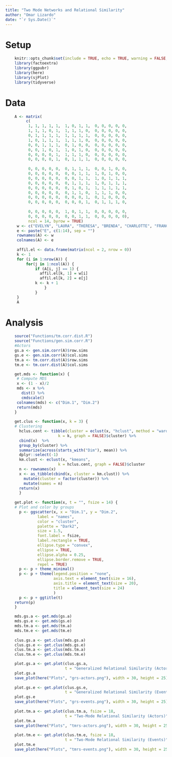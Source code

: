 ```yaml
---
title: "Two Mode Networks and Relational Similarity"
author: "Omar Lizardo"
date: "`r Sys.Date()`"
---
```


# Setup
```r
    knitr::opts_chunk$set(include = TRUE, echo = TRUE, warning = FALSE, message = FALSE)
    library(factoextra)
    library(ggpubr)
    library(here)
    library(sjPlot)
    library(tidyverse)
```

# Data
```r
    A <- matrix(
         c(
          1, 1, 1, 1, 1,  1, 0, 1, 1,  0, 0, 0, 0, 0, 
          1, 1, 1, 0, 1,  1, 1, 1, 0,  0, 0, 0, 0, 0, 
          0, 1, 1, 1, 1,  1, 1, 1, 1,  0, 0, 0, 0, 0, 
          1, 0, 1, 1, 1,  1, 1, 1, 0,  0, 0, 0, 0, 0, 
          0, 0, 1, 1, 1,  0, 1, 0, 0,  0, 0, 0, 0, 0, 
          0, 0, 1, 0, 1,  1, 0, 1, 0,  0, 0, 0, 0, 0, 
          0, 0, 0, 0, 1,  1, 1, 1, 0,  0, 0, 0, 0, 0, 
          0, 0, 0, 0, 1,  0, 1, 1, 1,  0, 0, 0, 0, 0, 
          
          0, 0, 0, 0, 0,  0, 1, 1, 1,  0, 0, 1, 0, 0, 
          0, 0, 0, 0, 0,  0, 0, 1, 1,  1, 0, 1, 0, 0, 
          0, 0, 0, 0, 0,  0, 0, 1, 1,  1, 0, 1, 1, 1,
          0, 0, 0, 0, 0,  0, 1, 1, 1,  1, 0, 1, 1, 1,
          0, 0, 0, 0, 0,  0, 1, 0, 1,  1, 1, 1, 1, 1,
          0, 0, 0, 0, 0,  0, 1, 1, 0,  1, 1, 1, 0, 0,
          0, 0, 0, 0, 0,  0, 0, 0, 1,  0, 1, 0, 0, 0,
          0, 0, 0, 0, 0,  0, 0, 0, 1,  0, 1, 1, 1, 0, 
          
          0, 0, 0, 0, 0,  1, 0, 1, 1,  0, 0, 0, 0, 0,
          0, 0, 0, 0, 0,  0, 0, 1, 1,  0, 0, 0, 0, 0),
          ncol = 14, byrow = TRUE)
     w <- c("EVELYN", "LAURA", "THERESA", "BRENDA", "CHARLOTTE", "FRANCES", "ELEANOR", "RUTH", "VERNE", "MYRA", "KATHERINE", "SYLVIA", "NORA", "HELEN", "OLIVIA", "FLORA", "PEARL", "DOROTHY")
     e <- paste("E", c(1:14), sep = "")
     rownames(A) <- w
     colnames(A) <- e
     
     affil.el <- data.frame(matrix(ncol = 2, nrow = 0))
     k <- 1
     for (i in 1:nrow(A)) {
         for(j in 1:ncol(A)) {
             if (A[i, j] == 1) {
               affil.el[k, 1] = w[i]
               affil.el[k, 2] = e[j]
             k <- k + 1
                 }
             }
     }
     A
```

# Analysis

```r
    source("Functions/tm.corr.dist.R")
    source("Functions/gen.sim.corr.R")
    #Actors
    gs.a <- gen.sim.corr(A)$row.sims
    gs.e <- gen.sim.corr(A)$col.sims
    tm.a <- tm.corr.dist(A)$row.sims
    tm.e <- tm.corr.dist(A)$col.sims
```

```r
    get.mds <- function(x) {
     # Compute MDS
     x <- (1 - x)/2
     mds <- x %>%
       dist() %>% 
       cmdscale() 
     colnames(mds) <- c("Dim.1", "Dim.2")
     return(mds)
    }
    
    get.clus <- function(x, k = 3) {
    # Clustering
      hclus.cent <- tibble(cluster = eclust(x, "hclust", method = "ward.D2",
                       k = k, graph = FALSE)$cluster) %>% 
      cbind(x)  %>% 
      group_by(cluster) %>% 
      summarize(across(starts_with("Dim"), mean)) %>% 
      dplyr::select(-1)
      km.clust <- eclust(x, "kmeans", 
                       k = hclus.cent, graph = FALSE)$cluster 
      n <- rownames(x)
      x <- as_tibble(cbind(x, cluster = km.clust)) %>% 
        mutate(cluster = factor(cluster)) %>% 
        mutate(names = n)
      return(x)    
      }
    
    get.plot <- function(x, t = "", fsize = 14) {
    # Plot and color by groups
      p <- ggscatter(x, x = "Dim.1", y = "Dim.2", 
              label = "names",
              color = "cluster",
              palette = "Dark2",
              size = 1.5,
              font.label = fsize,
              label.rectangle = TRUE,
              ellipse.type = "convex",
              ellipse = TRUE,
              ellipse.alpha = 0.25,
              ellipse.border.remove = TRUE,
              repel = TRUE)
      p <- p + theme_minimal()
      p <- p + theme(legend.position = "none", 
                     axis.text = element_text(size = 16),
                     axis.title = element_text(size = 20),
                     title = element_text(size = 24)
                     )
      p <- p + ggtitle(t)
    return(p)
    }
```

   
```r
    mds.gs.a <- get.mds(gs.a)
    mds.gs.e <- get.mds(gs.e)
    mds.tm.a <- get.mds(tm.a)
    mds.tm.e <- get.mds(tm.e)
    
    clus.gs.a <- get.clus(mds.gs.a)
    clus.gs.e <- get.clus(mds.gs.e)
    clus.tm.a <- get.clus(mds.tm.a)
    clus.tm.e <- get.clus(mds.tm.e)
```
   
   
```r
    plot.gs.a <- get.plot(clus.gs.a, 
                          t = "Generalized Relational Similarity (Actors)")
    plot.gs.a
    save_plot(here("Plots", "grs-actors.png"), width = 30, height = 25)
    
    plot.gs.e <- get.plot(clus.gs.e, 
                          t = "Generalized Relational Similarity (Events)")
    plot.gs.e
    save_plot(here("Plots", "grs-events.png"), width = 30, height = 25)
    
    plot.tm.a <- get.plot(clus.tm.a, fsize = 18,
                          t = "Two-Mode Relational Similarity (Actors)")
    plot.tm.a
    save_plot(here("Plots", "tmrs-actors.png"), width = 30, height = 25)
    
    plot.tm.e <- get.plot(clus.tm.e, fsize = 18,
                          t = "Two-Mode Relational Similarity (Events)")
    plot.tm.e
    save_plot(here("Plots", "tmrs-events.png"), width = 30, height = 25)
```








































